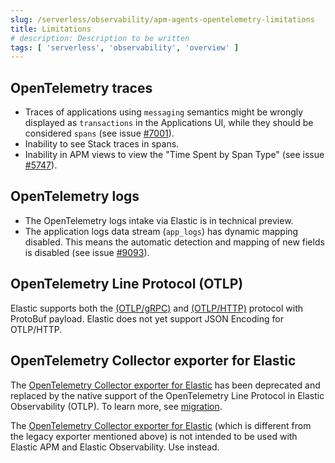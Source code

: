 ```yaml
---
slug: /serverless/observability/apm-agents-opentelemetry-limitations
title: Limitations
# description: Description to be written
tags: [ 'serverless', 'observability', 'overview' ]
---
```


<p><DocBadge template="technical preview" /></p>

## OpenTelemetry traces

* Traces of applications using `messaging` semantics might be wrongly displayed as `transactions` in the Applications UI, while they should be considered `spans` (see issue [#7001](https://github.com/elastic/apm-server/issues/7001)).
* Inability to see Stack traces in spans.
* Inability in APM views to view the "Time Spent by Span Type"  (see issue [#5747](https://github.com/elastic/apm-server/issues/5747)).

<div id="open-telemetry-logs-intake"></div>

## OpenTelemetry logs

* <DocBadge template="technical preview" />  The OpenTelemetry logs intake via Elastic is in technical preview.
* The application logs data stream (`app_logs`) has dynamic mapping disabled. This means the automatic detection and mapping of new fields is disabled (see issue [#9093](https://github.com/elastic/apm-server/issues/9093)).

<div id="open-telemetry-otlp-limitations"></div>

## OpenTelemetry Line Protocol (OTLP)

Elastic supports both the
[(OTLP/gRPC)](https://github.com/open-telemetry/opentelemetry-specification/blob/main/specification/protocol/otlp.md#otlpgrpc) and
[(OTLP/HTTP)](https://github.com/open-telemetry/opentelemetry-specification/blob/main/specification/protocol/otlp.md#otlphttp) protocol
with ProtoBuf payload. Elastic does not yet support JSON Encoding for OTLP/HTTP.

<div id="open-telemetry-collector-exporter"></div>

## OpenTelemetry Collector exporter for Elastic

The [OpenTelemetry Collector exporter for Elastic](https://github.com/open-telemetry/opentelemetry-collector-contrib/tree/main/exporter/elasticsearchexporter#legacy-opentelemetry-collector-exporter-for-elastic)
has been deprecated and replaced by the native support of the OpenTelemetry Line Protocol in Elastic Observability (OTLP). To learn more, see [migration](https://github.com/open-telemetry/opentelemetry-collector-contrib/tree/main/exporter/elasticsearchexporter#migration).

The [OpenTelemetry Collector exporter for Elastic](https://github.com/open-telemetry/opentelemetry-collector-contrib/tree/main/exporter/elasticsearchexporter)
(which is different from the legacy exporter mentioned above) is not intended to be used with Elastic APM and Elastic Observability. Use <DocLink slug="/serverless/observability/apm-agents-opentelemetry-opentelemetry-native-support" text="Elastic's native OTLP support" /> instead.
